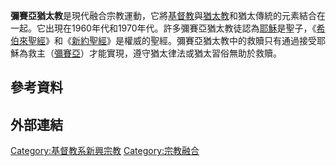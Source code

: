 {{Unreferenced|time=2021-02-01T14:40:45+00:00}}
'''彌賽亞猶太教'''是現代融合宗教運動，它將[[基督教|基督教]]與[[猶太教|猶太教]]和猶太傳統的元素結合在一起。它出現在1960年代和1970年代。許多彌賽亞猶太教徒認為[[耶穌|耶穌]]是聖子，《[[希伯來聖經|希伯來聖經]]》和《[[新約聖經|新約聖經]]》是權威的聖經。彌賽亞猶太教中的救贖只有通過接受耶穌為救主（[[彌賽亞|彌賽亞]]）才能實現，遵守猶太律法或猶太習俗無助於救贖。

== 參考資料 ==

== 外部連結 ==
{{基督教页脚}}
{{犹太人和犹太教}}
{{religion-stub}}
[[Category:基督教系新興宗教|Category:基督教系新興宗教]]
[[Category:宗教融合|Category:宗教融合]]